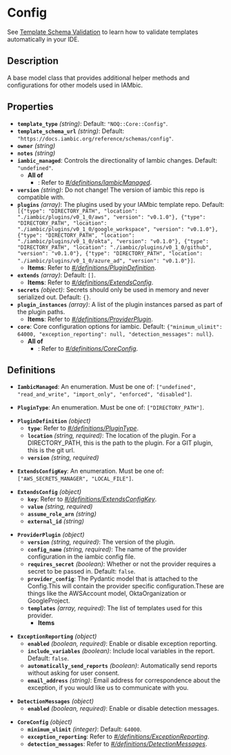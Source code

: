 # Config

See [Template Schema Validation](/reference/template_validation_ide) to learn how to validate templates automatically in your IDE.

## Description

A base model class that provides additional helper methods and
configurations for other models used in IAMbic.

## Properties

- **`template_type`** *(string)*: Default: `"NOQ::Core::Config"`.
- **`template_schema_url`** *(string)*: Default: `"https://docs.iambic.org/reference/schemas/config"`.
- **`owner`** *(string)*
- **`notes`** *(string)*
- **`iambic_managed`**: Controls the directionality of Iambic changes. Default: `"undefined"`.
  - **All of**
    - : Refer to *[#/definitions/IambicManaged](#definitions/IambicManaged)*.
- **`version`** *(string)*: Do not change! The version of iambic this repo is compatible with.
- **`plugins`** *(array)*: The plugins used by your IAMbic template repo. Default: `[{"type": "DIRECTORY_PATH", "location": "./iambic/plugins/v0_1_0/aws", "version": "v0.1.0"}, {"type": "DIRECTORY_PATH", "location": "./iambic/plugins/v0_1_0/google_workspace", "version": "v0.1.0"}, {"type": "DIRECTORY_PATH", "location": "./iambic/plugins/v0_1_0/okta", "version": "v0.1.0"}, {"type": "DIRECTORY_PATH", "location": "./iambic/plugins/v0_1_0/github", "version": "v0.1.0"}, {"type": "DIRECTORY_PATH", "location": "./iambic/plugins/v0_1_0/azure_ad", "version": "v0.1.0"}]`.
  - **Items**: Refer to *[#/definitions/PluginDefinition](#definitions/PluginDefinition)*.
- **`extends`** *(array)*: Default: `[]`.
  - **Items**: Refer to *[#/definitions/ExtendsConfig](#definitions/ExtendsConfig)*.
- **`secrets`** *(object)*: Secrets should only be used in memory and never serialized out. Default: `{}`.
- **`plugin_instances`** *(array)*: A list of the plugin instances parsed as part of the plugin paths.
  - **Items**: Refer to *[#/definitions/ProviderPlugin](#definitions/ProviderPlugin)*.
- **`core`**: Core configuration options for iambic. Default: `{"minimum_ulimit": 64000, "exception_reporting": null, "detection_messages": null}`.
  - **All of**
    - : Refer to *[#/definitions/CoreConfig](#definitions/CoreConfig)*.
## Definitions


<a id="definitions/IambicManaged"></a>

- **`IambicManaged`**: An enumeration. Must be one of: `["undefined", "read_and_write", "import_only", "enforced", "disabled"]`.

<a id="definitions/PluginType"></a>

- **`PluginType`**: An enumeration. Must be one of: `["DIRECTORY_PATH"]`.

<a id="definitions/PluginDefinition"></a>

- **`PluginDefinition`** *(object)*
  - **`type`**: Refer to *[#/definitions/PluginType](#definitions/PluginType)*.
  - **`location`** *(string, required)*: The location of the plugin. For a DIRECTORY_PATH, this is the path to the plugin. For a GIT plugin, this is the git url.
  - **`version`** *(string, required)*

<a id="definitions/ExtendsConfigKey"></a>

- **`ExtendsConfigKey`**: An enumeration. Must be one of: `["AWS_SECRETS_MANAGER", "LOCAL_FILE"]`.

<a id="definitions/ExtendsConfig"></a>

- **`ExtendsConfig`** *(object)*
  - **`key`**: Refer to *[#/definitions/ExtendsConfigKey](#definitions/ExtendsConfigKey)*.
  - **`value`** *(string, required)*
  - **`assume_role_arn`** *(string)*
  - **`external_id`** *(string)*

<a id="definitions/ProviderPlugin"></a>

- **`ProviderPlugin`** *(object)*
  - **`version`** *(string, required)*: The version of the plugin.
  - **`config_name`** *(string, required)*: The name of the provider configuration in the iambic config file.
  - **`requires_secret`** *(boolean)*: Whether or not the provider requires a secret to be passed in. Default: `false`.
  - **`provider_config`**: The Pydantic model that is attached to the Config.This will contain the provider specific configuration.These are things like the AWSAccount model, OktaOrganization or GoogleProject.
  - **`templates`** *(array, required)*: The list of templates used for this provider.
    - **Items**

<a id="definitions/ExceptionReporting"></a>

- **`ExceptionReporting`** *(object)*
  - **`enabled`** *(boolean, required)*: Enable or disable exception reporting.
  - **`include_variables`** *(boolean)*: Include local variables in the report. Default: `false`.
  - **`automatically_send_reports`** *(boolean)*: Automatically send reports without asking for user consent.
  - **`email_address`** *(string)*: Email address for correspondence about the exception, if you would like us to communicate with you.

<a id="definitions/DetectionMessages"></a>

- **`DetectionMessages`** *(object)*
  - **`enabled`** *(boolean, required)*: Enable or disable detection messages.

<a id="definitions/CoreConfig"></a>

- **`CoreConfig`** *(object)*
  - **`minimum_ulimit`** *(integer)*: Default: `64000`.
  - **`exception_reporting`**: Refer to *[#/definitions/ExceptionReporting](#definitions/ExceptionReporting)*.
  - **`detection_messages`**: Refer to *[#/definitions/DetectionMessages](#definitions/DetectionMessages)*.
